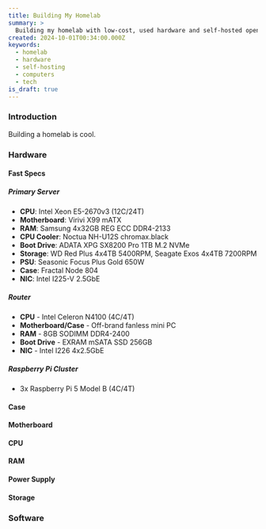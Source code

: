 ```yaml
---
title: Building My Homelab
summary: >
  Building my homelab with low-cost, used hardware and self-hosted open-source software.
created: 2024-10-01T00:34:00.000Z
keywords:
  - homelab
  - hardware
  - self-hosting
  - computers
  - tech
is_draft: true
---
```


### Introduction

Building a homelab is cool.

### Hardware

#### Fast Specs

##### Primary Server

- **CPU**: Intel Xeon E5-2670v3 (12C/24T)
- **Motherboard**: Virivi X99 mATX
- **RAM**: Samsung 4x32GB REG ECC DDR4-2133
- **CPU Cooler**: Noctua NH-U12S chromax.black
- **Boot Drive**: ADATA XPG SX8200 Pro 1TB M.2 NVMe
- **Storage**: WD Red Plus 4x4TB 5400RPM, Seagate Exos 4x4TB 7200RPM
- **PSU**: Seasonic Focus Plus Gold 650W
- **Case**: Fractal Node 804
- **NIC**: Intel I225-V 2.5GbE

##### Router

- **CPU** - Intel Celeron N4100 (4C/4T)
- **Motherboard/Case** - Off-brand fanless mini PC
- **RAM** - 8GB SODIMM DDR4-2400
- **Boot Drive** - EXRAM mSATA SSD 256GB
- **NIC** - Intel I226 4x2.5GbE

##### Raspberry Pi Cluster

- 3x Raspberry Pi 5 Model B (4C/4T)

#### Case

#### Motherboard

#### CPU

#### RAM

#### Power Supply

#### Storage

### Software
